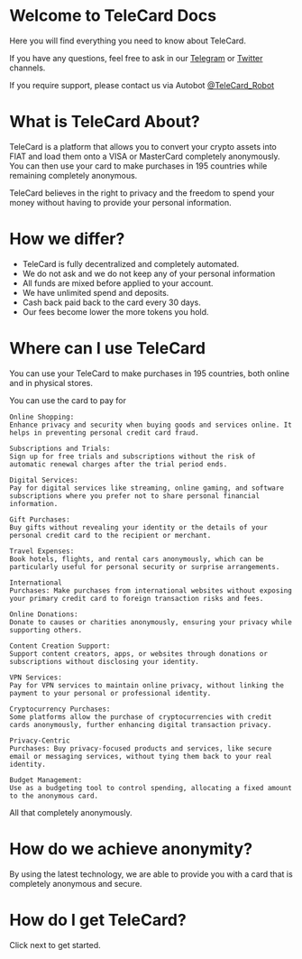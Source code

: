 # Welcome to TeleCard Docs

Here you will find everything you need to know about TeleCard.

If you have any questions, feel free to ask in our [Telegram](https://t.me/TeleCardPortal) or [Twitter](https://x.com/TeleCardX) channels.

If you require support, please contact us via Autobot [@TeleCard_Robot](https://t.me/TeleCard_Robot)

# What is TeleCard About?

TeleCard is a platform that allows you to convert your crypto assets into FIAT and load them onto a VISA or MasterCard completely anonymously.
You can then use your card to make purchases in 195 countries while remaining completely anonymous.

TeleCard believes in the right to privacy and the freedom to spend your money without having to provide your personal information.

# How we differ?

- TeleCard is fully decentralized and completely automated.
- We do not ask and we do not keep any of your personal information
- All funds are mixed before applied to your account.
- We have unlimited spend and deposits.
- Cash back paid back to the card every 30 days.
- Our fees become lower the more tokens you hold.

# Where can I use TeleCard

You can use your TeleCard to make purchases in 195 countries, both online and in physical stores.

You can use the card to pay for

    Online Shopping: 
    Enhance privacy and security when buying goods and services online. It helps in preventing personal credit card fraud.
    
    Subscriptions and Trials: 
    Sign up for free trials and subscriptions without the risk of automatic renewal charges after the trial period ends.

    Digital Services: 
    Pay for digital services like streaming, online gaming, and software subscriptions where you prefer not to share personal financial information.

    Gift Purchases: 
    Buy gifts without revealing your identity or the details of your personal credit card to the recipient or merchant.

    Travel Expenses: 
    Book hotels, flights, and rental cars anonymously, which can be particularly useful for personal security or surprise arrangements.

    International 
    Purchases: Make purchases from international websites without exposing your primary credit card to foreign transaction risks and fees.

    Online Donations: 
    Donate to causes or charities anonymously, ensuring your privacy while supporting others.

    Content Creation Support: 
    Support content creators, apps, or websites through donations or subscriptions without disclosing your identity.

    VPN Services: 
    Pay for VPN services to maintain online privacy, without linking the payment to your personal or professional identity.

    Cryptocurrency Purchases: 
    Some platforms allow the purchase of cryptocurrencies with credit cards anonymously, further enhancing digital transaction privacy.

    Privacy-Centric 
    Purchases: Buy privacy-focused products and services, like secure email or messaging services, without tying them back to your real identity.

    Budget Management: 
    Use as a budgeting tool to control spending, allocating a fixed amount to the anonymous card.

All that completely anonymously.

# How do we achieve anonymity?

By using the latest technology, we are able to provide you with a card that is completely anonymous and secure.

# How do I get TeleCard?

Click next to get started.